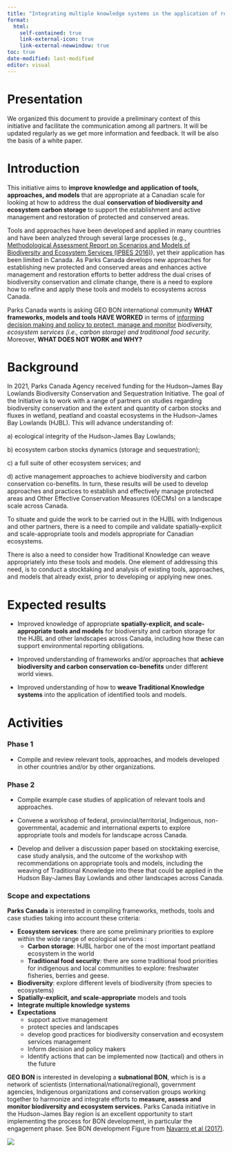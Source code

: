 ```yaml
---
title: "Integrating multiple knowledge systems in the application of relevant tools and models for the conservation of biodiversity and carbon-rich ecosystems in the Hudson-James Bay Lowlands"
format:
  html:
    self-contained: true
    link-external-icon: true
    link-external-newwindow: true
toc: true
date-modified: last-modified
editor: visual
---
```


# Presentation

We organized this document to provide a preliminary context of this initiative and facilitate the communication among all partners. It will be updated regularly as we get more information and feedback. It will be also the basis of a white paper.

# Introduction

This initiative aims to **improve knowledge and application of tools, approaches, and models** that are appropriate at a Canadian scale for looking at how to address the dual **conservation of biodiversity and ecosystem carbon storage** to support the establishment and active management and restoration of protected and conserved areas.

Tools and approaches have been developed and applied in many countries and have been analyzed through several large processes (e.g., [Methodological Assessment Report on Scenarios and Models of Biodiversity and Ecosystem Services (IPBES 2016)](https://www.ipbes.net/document-library-catalogue/methodological-assessment-report-scenarios-and-models-biodiversity-and)), yet their application has been limited in Canada. As Parks Canada develops new approaches for establishing new protected and conserved areas and enhances active management and restoration efforts to better address the dual crises of biodiversity conservation and climate change, there is a need to explore how to refine and apply these tools and models to ecosystems across Canada.

Parks Canada wants is asking GEO BON international community **WHAT frameworks, models and tools HAVE WORKED** in terms of [informing decision making and policy to protect, manage and monitor]{.underline} *biodiversity, ecosystem services (i.e., carbon storage) and traditional food security*. Moreover, **WHAT DOES NOT WORK and WHY?**

# Background

In 2021, Parks Canada Agency received funding for the Hudson--James Bay Lowlands Biodiversity Conservation and Sequestration Initiative. The goal of the Initiative is to work with a range of partners on studies regarding biodiversity conservation and the extent and quantity of carbon stocks and fluxes in wetland, peatland and coastal ecosystems in the Hudson--James Bay Lowlands (HJBL). This will advance understanding of:

a\) ecological integrity of the Hudson-James Bay Lowlands;

b\) ecosystem carbon stocks dynamics (storage and sequestration);

c\) a full suite of other ecosystem services; and

d\) active management approaches to achieve biodiversity and carbon conservation co-benefits. In turn, these results will be used to develop approaches and practices to establish and effectively manage protected areas and Other Effective Conservation Measures (OECMs) on a landscape scale across Canada.

To situate and guide the work to be carried out in the HJBL with Indigenous and other partners, there is a need to compile and validate spatially-explicit and scale-appropriate tools and models appropriate for Canadian ecosystems.

There is also a need to consider how Traditional Knowledge can weave appropriately into these tools and models. One element of addressing this need, is to conduct a stocktaking and analysis of existing tools, approaches, and models that already exist, prior to developing or applying new ones.

# Expected results

-   Improved knowledge of appropriate **spatially-explicit, and scale-appropriate tools and models** for biodiversity and carbon storage for the HJBL and other landscapes across Canada, including how these can support environmental reporting obligations. 

-   Improved understanding of frameworks and/or approaches that **achieve biodiversity and carbon conservation co-benefits** under different world views. 

-   Improved understanding of how to **weave Traditional Knowledge systems** into the application of identified tools and models.

# Activities

### Phase 1

-   Compile and review relevant tools, approaches, and models developed in other countries and/or by other organizations.

### Phase 2

-   Compile example case studies of application of relevant tools and approaches.

-   Convene a workshop of federal, provincial/territorial, Indigenous, non-governmental, academic and international experts to explore appropriate tools and models for landscape across Canada. 

-   Develop and deliver a discussion paper based on stocktaking exercise, case study analysis, and the outcome of the workshop with recommendations on appropriate tools and models, including the weaving of Traditional Knowledge into these that could be applied in the Hudson Bay-James Bay Lowlands and other landscapes across Canada.

### Scope and expectations

**Parks Canada** is interested in compiling frameworks, methods, tools and case studies taking into account these criteria:

-   **Ecosystem services**: there are some preliminary priorities to explore within the wide range of ecological services :
    -   **Carbon storage**: HJBL harbor one of the most important peatland ecosystem in the world
    -   **Traditional food security**: there are some traditional food priorities for indigenous and local communities to explore: freshwater fisheries, berries and geese.
-   **Biodiversity**: explore different levels of biodiversity (from species to ecosystems)
-   **Spatially-explicit, and scale-appropriate** models and tools
-   **Integrate multiple knowledge systems**
-   **Expectations**
    -   support active management
    -   protect species and landscapes
    -   develop good practices for biodiversity conservation and ecosystem services management
    -   Inform decision and policy makers
    -   Identify actions that can be implemented now (tactical) and others in the future

**GEO BON** is interested in developing a **subnational BON**, which is is a network of scientists (international/national/regional), government agencies, Indigenous organizations and conservation groups working together to harmonize and integrate efforts to **measure, assess and monitor biodiversity and ecosystem services.** Parks Canada initiative in the Hudson-James Bay region is an excellent opportunity to start implementing the process for BON development, in particular the engagement phase. See BON development Figure from [Navarro et al (2017)](https://www.sciencedirect.com/science/article/pii/S1877343517301665#fig0020).

![](https://ars.els-cdn.com/content/image/1-s2.0-S1877343517301665-gr4.jpg)\
